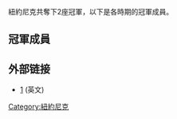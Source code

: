 {{noteTA
|G1=NBA
}}
 
紐約尼克共奪下2座冠軍，以下是各時期的冠軍成員。

==冠軍成員==
{{New York Knicks 1969-70 NBA champions}}
{{New York Knicks 1972-73 NBA champions}}
==外部链接==
* [http://www.basketball-reference.com/teams/NYK/] {{WebCite|url=https://www.webcitation.org/68v0Ei18M?url=http://www.basketball-reference.com/teams/NYK/ |date=20120705012301 |dateformat=iso }}(英文)

{{NBA各隊歷屆冠軍成員}}

{{籃球小作品}}

[[Category:紐約尼克|Category:紐約尼克]]